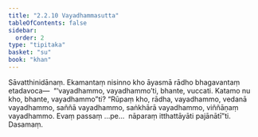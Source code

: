 ```yaml
---
title: "2.2.10 Vayadhammasutta"
tableOfContents: false
sidebar:
  order: 2
type: "tipitaka"
basket: "su"
book: "khan"
---
```



<DynamicBreadcrumb />

<Division number="179" book="khan" bookNo="13" page="161">

<Paragraph number="866" book="khan">
Sāvatthinidānaṃ. Ekamantaṃ nisinno kho āyasmā rādho bhagavantaṃ etadavoca—  “‘vayadhammo, vayadhammo’ti, bhante, vuccati. Katamo nu kho, bhante, vayadhammo”ti? “Rūpaṃ kho, rādha, vayadhammo, vedanā vayadhammo, saññā vayadhammo, saṅkhārā vayadhammo, viññāṇaṃ vayadhammo. Evaṃ passaṃ …pe…  nāparaṃ itthattāyāti pajānātī”ti.

</Paragraph>
</Division>

<Paragraph number="867" type="center" book="khan">
Dasamaṃ.
</Paragraph>
